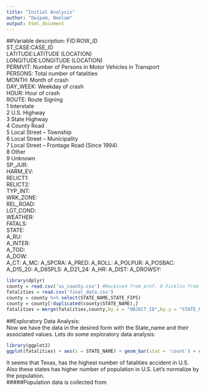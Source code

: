 ```yaml
---
title: "Initial Analysis"
author: "Dwipam, Neelam"
output: html_document
---
```


##Variable description:
FID:ROW_ID  
ST_CASE:CASE_ID  
LATITUDE:LATITUDE (LOCATION)  
LONGITUDE:LONGITUDE (LOCATION)  
PERMVIT: Number of Persons in Motor Vehicles in Transport  
PERSONS: Total number of fatalities  
MONTH: Month of crash  
DAY_WEEK: Weekday of crash  
HOUR: Hour of crash  
ROUTE: Route Signing  
1 Interstate  
2 U.S. Highway  
3 State Highway  
4 County Road  
5 Local Street – Township  
6 Local Street – Municipality  
7 Local Street – Frontage Road (Since 1994)  
8 Other  
9 Unknown  
SP_JUR:  
HARM_EV:  
RELICT1:  
RELICT2:  
TYP_INT:  
WRK_ZONE:  
REL_ROAD:  
LGT_COND:  
WEATHER:  
FATALS:  
STATE:  
A_RU:  
A_INTER:  
A_TOD:  
A_DOW:  
A_CT:
A_MC:
A_SPCRA:
A_PRED:
A_ROLL:
A_POLPUR:
A_POSBAC:
A_D15_20:
A_D65PLS:
A_D21_24:
A_HR:
A_DIST:
A_DROWSY:

```r
library(dplyr)
county = read.csv('us_county.csv') #Received from prof. D Ficklin from geology department
fatalities = read.csv('final_data.csv')
county = county %>% select(STATE_NAME,STATE_FIPS)
county = county[!duplicated(county$STATE_NAME),]
fatalities = merge(fatalities,county,by.x = "OBJECT_ID",by.y = "STATE_FIPS",all.x =FALSE)
```
##Exploratory Data Analysis:  
Now we have the data in the desired form with the State_name and their associated values. Lets do some exploratory data analysis:
```r
library(ggplot2)
ggplot(fatalities) + aes(x = STATE_NAME) + geom_bar(stat = 'count') + coord_flip() + ylab("Total Number of fatalities accident") + xlab("State Name") + ggtitle("Fatalities accident by State")
```
It seems that Texas, has the highest number of fatalities accident in U.S. Also these states has higher number of population in U.S. Let's normalize by the population.  
#####Population data is collected from 
```r

```
